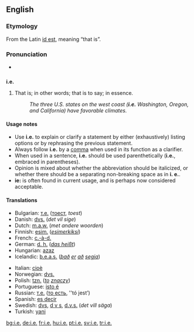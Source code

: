 {{see|ie|IE|-ie}}
==English==

===Etymology===
From the Latin [[id est]], meaning “that is”.

===Pronunciation===
*{{audio|en-us-i.e..ogg|Audio (US)}}


==={{abbreviation}}===
'''i.e.'''

# {{context|[[initialism]]}} That is; in other words; that is to say; in essence.
#:''The three U.S. states on the west coast ('''i.e.''' Washington, Oregon, and California) have favorable climates.''

====Usage notes====
*Use '''i.e.''' to explain or clarify a statement by either (exhaustively) listing options or by rephrasing the previous statement.
*Always follow '''i.e.''' by a [[comma]] when used in its function as a clarifier.
*When used in a sentence, '''i.e.''' should be used parenthetically ('''i.e.''', embraced in parentheses).
*Opinion is mixed about whether the abbreviation should be italicized, or whether there should be a separating non-breaking space as in '''i.&nbsp;e.'''.
*'''ie:''' is often found in current usage, and is perhaps now considered acceptable.

====Translations====
{{top}}
*Bulgarian: [[т.е.]] ([[тоест]], ''toest'')
*Danish: [[dvs.]] (''det vil sige'')
*Dutch: [[m.a.w.]] (''met andere woorden'')
*Finnish: [[esim.]] (''[[esimerkiksi]]'')
*French: [[c.-à-d.]]
*German: [[d. h.]] (''[[das heißt]]'')
*Hungarian: [[azaz]]
*Icelandic: [[þ.e.a.s.]] (''[[það]] [[er]] [[að]] [[segja]]'')
{{mid}}
*Italian: [[cioè]]
*Norwegian: [[dvs.]]
*Polish: [[tzn.]] (''[[to]] [[znaczyć|znaczy]]'')
*Portuguese: [[isto é]]
*Russian: [[т.е.]] ([[то есть]], ''tó jest’)
*Spanish: [[es decir]]
*Swedish: [[dvs]], [[d v s]], [[d.v.s.]] (''det vill säga'')
*Turkish: [[yani]]
{{bottom}}

[[bg:i.e.]]
[[de:i.e.]]
[[fr:i.e.]]
[[hu:i.e.]]
[[pt:i.e.]]
[[sv:i.e.]]
[[tr:i.e.]]